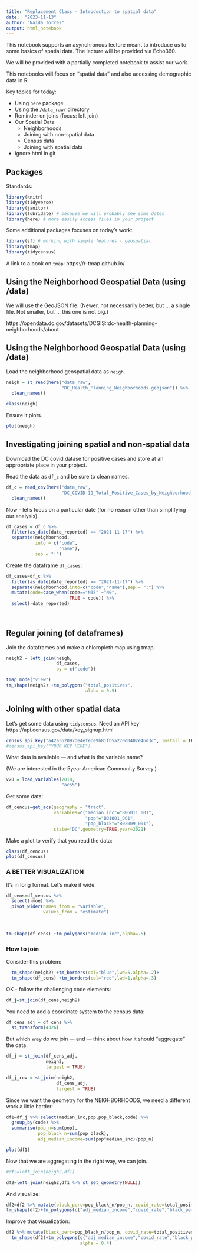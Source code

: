 ---
title: "Replacement Class - Introduction to spatial data"
date:  "2023-11-13"
author: "Naida Torres"
output: html_notebook
---

This notebook supports an asynchronous lecture meant to introduce us to some basics of spatial data.  The lecture will be provided via Echo360.

We will be provided with a partially completed notebook to assist our work.

This notebooks will focus on "spatial data" and also accessing demographic data in R.

Key topics for today:

* Using `here` package
* Using the `/data_raw/` directory
* Reminder on joins (focus: left join)
* Our Spatial Data
   * Neighborhoods
   * Joining with non-spatial data
   * Census data
   * Joining with spatial data
* ignore html in git

## Packages

Standards:

```{r}
library(knitr)
library(tidyverse)
library(janitor)
library(lubridate) # because we will probably see some dates
library(here) # more easily access files in your project
```

Some additional packages focuses on today's work:

```{r}
library(sf) # working with simple features - geospatial
library(tmap)
library(tidycensus)

```
A link to a book on `tmap`: https://r-tmap.github.io/


## Using the Neighborhood Geospatial Data (using /data)

We will use the GeoJSON file.  (Newer, not necessarily better, but ... a single file.  Not smaller, but ... this one is not big.)  

https://opendata.dc.gov/datasets/DCGIS::dc-health-planning-neighborhoods/about


## Using the Neighborhood Geospatial Data (using /data)

Load the neighborhood geospatial data as `neigh`.
```{r}
neigh = st_read(here("data_raw",
                     "DC_Health_Planning_Neighborhoods.geojson")) %>%
  clean_names()

class(neigh)
```

Ensure it plots.

```{r}
plot(neigh)
```


## Investigating joining spatial and non-spatial data

Download the DC covid datase for positive cases and store at an appropriate place in your project.

Read the data as `df_c` and be sure to clean names.

```{r}
df_c = read_csv(here("data_raw",
                     "DC_COVID-19_Total_Positive_Cases_by_Neighborhood.csv")) %>%
  clean_names()
```

Now - let's focus on a particular date (for no reason other than simplifying our analysis).

```{r}
df_cases = df_c %>%
  filter(as_date(date_reported) == "2021-11-17") %>%
  separate(neighborhood,
           into = c("code",
                    "name"),
           sep = ":")
```


Create the dataframe `df_cases`:

```{r}
df_cases=df_c %>%
  filter(as_date(date_reported) == "2021-11-17") %>% 
  separate(neighborhood,into=c("code","name"),sep = ":") %>%
  mutate(code=case_when(code=="N35" ~"N0",
                        TRUE ~ code)) %>%
  select(-date_reported)
  
  
```

## Regular joining (of dataframes)

Join the dataframes and make a chloropleth map using tmap.
```{r}
neigh2 = left_join(neigh,
                   df_cases,
                   by = c("code"))

tmap_mode("view")
tm_shape(neigh2) +tm_polygons("total_positives",
                              alpha = 0.5)
```


## Joining with other spatial data

Let's get some data using `tidycensus`.  Need an API key   https://api.census.gov/data/key_signup.html

```{r}
census_api_key("a42a362097de4efece9b81fb5a270d0402e46d3c", install = TRUE)
#census_api_key("YOUR KEY HERE")

```

 What data is available --- and what is the variable name?
 
 (We are interested in the 5year American Community Survey.)

```{r}
v20 = load_variables(2018,
                     "acs5")
```

Get some data:

```{r}
df_cencus=get_acs(geography = "tract",
                  variables=c("median_inc"="B06011_001",
                              "pop"="B01001_001",
                              "pop_black"="B02009_001"),
                  state="DC",geometry=TRUE,year=2021) 
```

Make a plot to verify that you read the data:

```{r}
class(df_cencus)
plot(df_cencus)
```


### A BETTER VISUALIZATION

It's in long format.  Let's make it wide.

```{r}
df_cens=df_cencus %>% 
  select(-moe) %>% 
  pivot_wider(names_from = "variable", 
              values_from = "estimate")
  
 

tm_shape(df_cens) +tm_polygons("median_inc",alpha=.5)
```


### How to join

Consider this problem:

```{r}

  tm_shape(neigh2) +tm_borders(col="blue",lwd=5,alpha=.2)+
  tm_shape(df_cens) +tm_borders(col="red",lwd=1,alpha=.3)
```

OK - follow the challenging code elements:

```{r}

df_j=st_join(df_cens,neigh2)

```

You need to add a coordinate system to the census data:

```{r}
df_cens_adj = df_cens %>%
  st_transform(4326)
```


But which way do we join --- and --- think about how it should "aggregate" the data.

```{r}
df_j = st_join(df_cens_adj,
               neigh2,
               largest = TRUE)
```

```{r}
df_j_rev = st_join(neigh2,
                   df_cens_adj,
                   largest = TRUE)
```

Since we want the geometry for the NEIGHBORHOODS, we need a different work a little harder:

```{r}
df1=df_j %>% select(median_inc,pop,pop_black,code) %>%
  group_by(code) %>%
  summarise(pop_n=sum(pop),
            pop_black_n=sum(pop_black), 
            adj_median_income=sum(pop*median_inc)/pop_n) 

plot(df1)
```


Now that we are aggregating in the right way, we can join.

```{r}
#df2=left_join(neigh2,df1)

df2=left_join(neigh2,df1 %>% st_set_geometry(NULL))

```

And visualize:

```{r}
df2=df2 %>% mutate(black_perc=pop_black_n/pop_n, covid_rate=total_positives/pop_n)
tm_shape(df2)+tm_polygons(c("adj_median_income","covid_rate","black_perc"))
```

Improve that visualization:

```{r}
df2 %>% mutate(black_perc=pop_black_n/pop_n, covid_rate=total_positives/pop_n)
  tm_shape(df2)+tm_polygons(c("adj_median_income","covid_rate","black_perc"),
                            alpha = 0.4)
```
